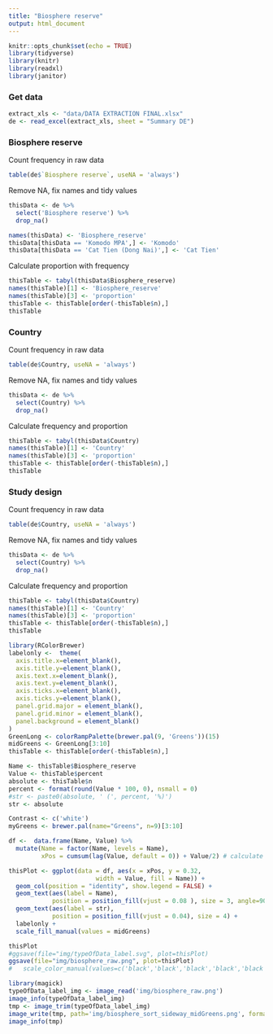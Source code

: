 ---
title: "Biosphere reserve"
output: html_document
---

```{r setup, include=FALSE}
knitr::opts_chunk$set(echo = TRUE)
library(tidyverse)
library(knitr)
library(readxl)
library(janitor)
```

### Get data
```{r eval = TRUE}
extract_xls <- "data/DATA EXTRACTION FINAL.xlsx"
de <- read_excel(extract_xls, sheet = "Summary DE")
```

### Biosphere reserve

Count frequency in raw data
```{r get data column}
table(de$`Biosphere reserve`, useNA = 'always')
```

Remove NA, fix names and tidy values
```{r}
thisData <- de %>% 
  select('Biosphere reserve') %>% 
  drop_na()

names(thisData) <- 'Biosphere_reserve'
thisData[thisData == 'Komodo MPA',] <- 'Komodo'
thisData[thisData == 'Cat Tien (Dong Nai)',] <- 'Cat Tien'
```

Calculate proportion with frequency
```{r eval = TRUE, echo = TRUE}
thisTable <- tabyl(thisData$Biosphere_reserve)
names(thisTable)[1] <- 'Biosphere_reserve'
names(thisTable)[3] <- 'proportion'
thisTable <- thisTable[order(-thisTable$n),]
thisTable
```

### Country

Count frequency in raw data
```{r get data column}
table(de$Country, useNA = 'always')
```

Remove NA, fix names and tidy values
```{r}
thisData <- de %>% 
  select(Country) %>% 
  drop_na()
```

Calculate frequency and proportion
```{r eval = TRUE, echo = TRUE}
thisTable <- tabyl(thisData$Country)
names(thisTable)[1] <- 'Country'
names(thisTable)[3] <- 'proportion'
thisTable <- thisTable[order(-thisTable$n),]
thisTable
```

### Study design

Count frequency in raw data
```{r get data column}
table(de$Country, useNA = 'always')
```

Remove NA, fix names and tidy values
```{r}
thisData <- de %>% 
  select(Country) %>% 
  drop_na()
```

Calculate frequency and proportion
```{r eval = TRUE, echo = TRUE}
thisTable <- tabyl(thisData$Country)
names(thisTable)[1] <- 'Country'
names(thisTable)[3] <- 'proportion'
thisTable <- thisTable[order(-thisTable$n),]
thisTable
```
```{r}
library(RColorBrewer)
labelonly <-  theme(
  axis.title.x=element_blank(),
  axis.title.y=element_blank(),
  axis.text.x=element_blank(),
  axis.text.y=element_blank(),
  axis.ticks.x=element_blank(),
  axis.ticks.y=element_blank(),
  panel.grid.major = element_blank(),
  panel.grid.minor = element_blank(),
  panel.background = element_blank()
)
GreenLong <- colorRampPalette(brewer.pal(9, 'Greens'))(15)
midGreens <- GreenLong[3:10]
thisTable <- thisTable[order(-thisTable$n),]
```

```{r eval = TRUE, echo = FALSE}
Name <- thisTable$Biosphere_reserve
Value <- thisTable$percent
absolute <- thisTable$n
percent <- format(round(Value * 100, 0), nsmall = 0)
#str <- paste0(absolute, ' (', percent, '%)')
str <- absolute

Contrast <- c('white')
myGreens <- brewer.pal(name="Greens", n=9)[3:10]

df <-  data.frame(Name, Value) %>%
  mutate(Name = factor(Name, levels = Name),
         xPos = cumsum(lag(Value, default = 0)) + Value/2) # calculate interval position

thisPlot <- ggplot(data = df, aes(x = xPos, y = 0.32, 
                        width = Value, fill = Name)) +
  geom_col(position = "identity", show.legend = FALSE) +
  geom_text(aes(label = Name),
            position = position_fill(vjust = 0.08 ), size = 3, angle=90, hjust=0) +
  geom_text(aes(label = str),
            position = position_fill(vjust = 0.04), size = 4) +
  labelonly +
  scale_fill_manual(values = midGreens)

thisPlot  
#ggsave(file="img/typeOfData_label.svg", plot=thisPlot)
ggsave(file="img/biosphere_raw.png", plot=thisPlot)
#   scale_color_manual(values=c('black','black','black','black','black','black','white','white')) +
```
```{r}
library(magick)
typeOfData_label_img <- image_read('img/biosphere_raw.png')
image_info(typeOfData_label_img)
tmp <- image_trim(typeOfData_label_img)
image_write(tmp, path='img/biosphere_sort_sideway_midGreens.png', format='png')
image_info(tmp)
```

